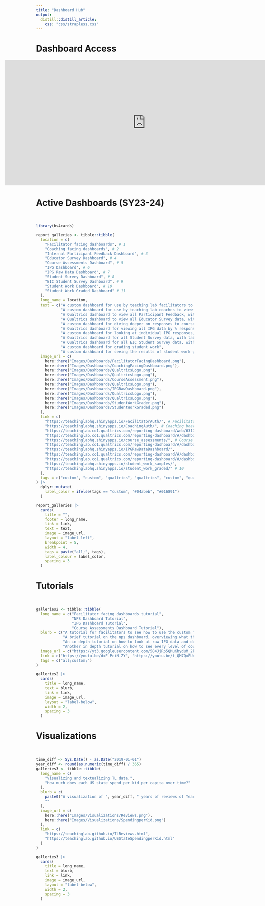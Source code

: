 ```yaml
---
title: "Dashboard Hub"
output: 
  distill::distill_article:
    css: "css/strapless.css"
---
```


<base target="_blank"/>

# Dashboard Access

<center>
<p align = "center" class = "l-screen">

<iframe class="l-screen-inset shaded" frameBorder = "0" style = "height: 400px; width: 900px; margin:auto; display:block; margin-left:-100px;"  src="https://docs.google.com/document/d/e/2PACX-1vSjVRONZssfrEojC0cbGwLbJ8mNvKm4-Q1slQeCB1GoO665U_b5bRr7-7yx7KPvqHU8vUbPTnGQoogd/pub?embedded=true"></iframe>

</p>
</center>


# Active Dashboards (SY23-24)

<br>

<!-- <a href="https://youtu.be/mRBWfdjEv-4">End of Session Dashboard Tutorial</a>  &nbsp;&nbsp;&nbsp;&nbsp;&nbsp;&nbsp;&nbsp;&nbsp;&nbsp;&nbsp;&nbsp;&nbsp;&nbsp;&nbsp;&nbsp;&nbsp;<a href="https://youtu.be/dxE-PciN-ZY">Facilitator Facing Dashboard Tutorial</a> -->
<!-- <br> -->
<!-- <br> -->
<!-- &nbsp;&nbsp;&nbsp;&nbsp;&nbsp;&nbsp;&nbsp;&nbsp;&nbsp;&nbsp;&nbsp;&nbsp;&nbsp;&nbsp;&nbsp;&nbsp; <a href="https://youtu.be/KZsLENMy8cg">End of Course Dashboard Tutorial</a> -->

```r
library(bs4cards)

report_galleries <- tibble::tibble(
  location = c(
    "Facilitator facing dashboards", # 1
    "Coaching facing dashboards", # 2
    "Internal Participant Feedback Dashboard", # 3
    "Educator Survey Dashboard", # 4
    "Course Assessments Dashboard", # 5
    "IPG Dashboard", # 6
    "IPG Raw Data Dashboard", # 7
    "Student Survey Dashboard", # 8
    "EIC Student Survey Dashboard", # 9
    "Student Work Dashboard", # 10
    "Student Work Graded Dashboard" # 11
  ),
  long_name = location,
  text = c("A custom dashboard for use by teaching lab facilitators to view personal data (non FTE's)",
           "A custom dashboard for use by teaching lab coaches to view personal data (non FTE's)",
           "A Qualtrics dashboard to view all Participant Feedback, with tabs for viewing end of session, course, and coaching data separately",
           "A Qualtrics dashboard to view all Educator Survey data, with tabs for different sections",
           "A custom dashboard for diving deeper on responses to course assessments, including % all questions correct, % correct by question, and % selected for each answer",
           "A Qualtrics dashboard for viewing all IPG data by % responses, split by rubric",
           "A custom dashboard for looking at individual IPG responses, drill down by site -> coach -> teacher to see all available data",
           "A Qualtrics dashboard for all Student Survey data, with tabs for each question grouping",
           "A Qualtrics dashboard for all EIC Student Survey data, with tabs for each question grouping",
           "A custom dashboard for grading student work",
           "A custom dashboard for seeing the results of student work grading"),
  image_url = c(
    here::here("Images/Dashboards/FacilitatorFacingDashboard.png"),
    here::here("Images/Dashboards/CoachingFacingDashboard.png"),
    here::here("Images/Dashboards/QualtricsLogo.png"),
    here::here("Images/Dashboards/QualtricsLogo.png"),
    here::here("Images/Dashboards/CourseAssessment.png"),
    here::here("Images/Dashboards/QualtricsLogo.png"),
    here::here("Images/Dashboards/IPGRawDashboard.png"),
    here::here("Images/Dashboards/QualtricsLogo.png"),
    here::here("Images/Dashboards/QualtricsLogo.png"),
    here::here("Images/Dashboards/StudentWorkGrader.png"),
    here::here("Images/Dashboards/StudentWorkGraded.png")
  ),
  link = c(
    "https://teachinglabhq.shinyapps.io/FacilitatorAuth/", # Facilitator board 1
    "https://teachinglabhq.shinyapps.io/CoachingAuth/", # Coaching board 2
    "https://teachinglab.co1.qualtrics.com/reporting-dashboard/web/6317cbd1f9feca001046524d", # End of Session 3
    "https://teachinglab.co1.qualtrics.com/reporting-dashboard/#/dashboard/63053d35379f890010cc456e?pageId=Page_fcc6840b-679e-4652-b50c-6a95853b5887", # Educator Survey 4
    "https://teachinglabhq.shinyapps.io/course_assessments/", # Course Assessments 5
    "https://teachinglab.co1.qualtrics.com/reporting-dashboard/#/dashboard/6349bfbbb614690016a0b7b1", # Classroom Observations 6
    "https://teachinglabhq.shinyapps.io/IPGRawDataDashboard/",
    "https://teachinglab.co1.qualtrics.com/reporting-dashboard/#/dashboard/6345c33160c27c00166cb726?pageId=Page_ee9d1195-c476-4414-b1ab-ee2da2fdb4ce", # Student Survey 8
    "https://teachinglab.co1.qualtrics.com/reporting-dashboard/#/dashboard/636172f94060140010530cc8?pageId=Page_35ff03a3-5111-48b5-abcd-ecfca4249e62", # EIC Student Survey 9
    "https://teachinglabhq.shinyapps.io/student_work_samples/",
    "https://teachinglabhq.shinyapps.io/student_work_graded/" # 10
  ),
  tags = c("custom", "custom", "qualtrics", "qualtrics", "custom", "qualtrics", "custom", "qualtrics", "qualtrics", "custom", "custom")
) |>
  dplyr::mutate(
    label_color = ifelse(tags == "custom", "#04abeb", "#016891")
  )

report_galleries |>
  cards(
    title = "",
    footer = long_name,
    link = link,
    text = text,
    image = image_url,
    layout = "label-left", 
    breakpoint = 5, 
    width = 4,
    tags = paste("all;", tags),
    label_colour = label_color,
    spacing = 3
  )
```

# Tutorials 

<br>

```r
galleries2 <- tibble::tibble(
  long_name = c("Facilitator facing dashboards tutorial", 
                "NPS Dashboard Tutorial", 
                "IPG Dashboard Tutorial", 
                "Course Assessments Dashboard Tutorial"),
  blurb = c("A tutorial for facilitators to see how to use the custom facilitator dashboard", 
            "A brief tutorial on the nps dashboard, overviewing what the data is and says.", 
            "An in depth tutorial on how to look at raw IPG data and download reports with fully developed visuals contextualizing the data.",
            "Another in depth tutorial on how to see every level of course assessments data, from specific answers, to overall % correct."),
  image_url = c("https://yt3.googleusercontent.com/584JjRp5QMuKbyduM_2k5RlXFqHJtQ0qLIPZpwbUjMJmgzZngHcam5JMuZQxyzGMV5ljwJRl0Q=s900-c-k-c0x00ffffff-no-rj"),
  link = c("https://youtu.be/dxE-PciN-ZY", "https://youtu.be/t_QM7QxFUq8", "https://youtu.be/UtIpIyDLok4", "https://youtu.be/o0CEkx0r5yY"),
  tags = c("all;custom;")
)

galleries2 |>
  cards(
    title = long_name,
    text = blurb,
    link = link,
    image = image_url,
    layout = "label-below",
    width = 2,
    spacing = 3
  )
```


# Visualizations

<br>

```r
time_diff <- Sys.Date() - as.Date("2019-01-01")
year_diff <- round(as.numeric(time_diff) / 365)
galleries3 <- tibble::tibble(
  long_name = c(
    "Visualizing and textualizing TL data.",
    "How much does each US state spend per kid per capita over time?"
  ),
  blurb = c(
    paste0("A visualization of ", year_diff, " years of reviews of Teaching Lab courses by type of content."),
    ""
  ),
  image_url = c(
    here::here("Images/Visualizations/Reviews.png"),
    here::here("Images/Visualizations/SpendingperKid.png")
  ),
  link = c(
    "https://teachinglab.github.io/TLReviews.html",
    "https://teachinglab.github.io/USStateSpendingperKid.html"
  )
)

galleries3 |>
  cards(
    title = long_name,
    text = blurb,
    link = link,
    image = image_url,
    layout = "label-below",
    width = 2,
    spacing = 3
  )
```

<!-- # Inactive Dashboards (SY21-22) -->

<!-- <br> -->

<!-- All dashboards require an @teachinglab.org email login to verify that access to the correct content is granted. -->

<!-- <br> -->

<!-- ```{r inactive-dashboards-21-22, echo = F, layout = "l-page"} -->
<!-- # bs4cards::use_strapless(here::here("css")) -->
<!-- galleries <- tibble::tibble( -->
<!--   location = c("Facilitator End of Session Survey Dashboard", -->
<!--                 "End of Session Surveys 2021-2022", -->
<!--                 "End of Course Surveys 2021-2022",  -->
<!--                 "Survey Responses per Partner", -->
<!--                 "Coaching Participant Feedback 2022"), -->
<!--   long_name = location, -->
<!--   image_url = c(here::here("Images/Dashboards/FacilitatorPersonalDashboard.png"), -->
<!--                 here::here("Images/Dashboards/SessionDashboard.png"), -->
<!--                 here::here("Images/Dashboards/CourseDashboard.png"), -->
<!--                 here::here("Images/Dashboards/DiagnosticResponses.png"), -->
<!--                 here::here("Images/Dashboards/DiagnosticResponses.png")), -->
<!--   link = c("https://teachinglabhq.shinyapps.io/PersonalFacilitator/", -->
<!--            "https://teachinglabhq.shinyapps.io/SessionSurvey/", -->
<!--            "https://teachinglabhq.shinyapps.io/CourseSurvey/", -->
<!--            "https://teachinglabhq.shinyapps.io/DiagnosticComplete/", -->
<!--            "https://teachinglabhq.shinyapps.io/CoachingParticipantFeedback/") -->
<!-- ) -->

<!-- galleries |> -->
<!--   cards( -->
<!--     title = "Inactive Dashboards SY21-22", -->
<!--     link = link, -->
<!--     footer = long_name, -->
<!--     image = image_url, -->
<!--     layout = "label-below",  -->
<!--     width = 2,  -->
<!--     spacing = 3 -->
<!--   ) -->
<!-- ``` -->

<!-- <br> -->


<!-- # Inactive Dashboards (Pre SY20-21) -->

<!-- <br> -->

<!-- ```{r inactive-dashboards-20-21, echo = F} -->
<!-- galleries2 <- tibble::tibble( -->
<!--   location = c("End of Session Surveys before SY21-22"), -->
<!--   long_name = location, -->
<!--   image_url = c(here::here("Images/Dashboards/CourseDashboard.png")), -->
<!--   link = c("https://teachinglabhq.shinyapps.io/ParticipantFeedback/") -->
<!-- ) -->

<!-- galleries2 |> -->
<!--   cards( -->
<!--     title = "Inactive Dashboards SY20-21", -->
<!--     link = link, -->
<!--     footer = long_name, -->
<!--     image = image_url, -->
<!--     layout = "label-below",  -->
<!--     width = 2,  -->
<!--     spacing = 3 -->
<!--   ) -->
<!-- ``` -->

<!-- <br> -->
